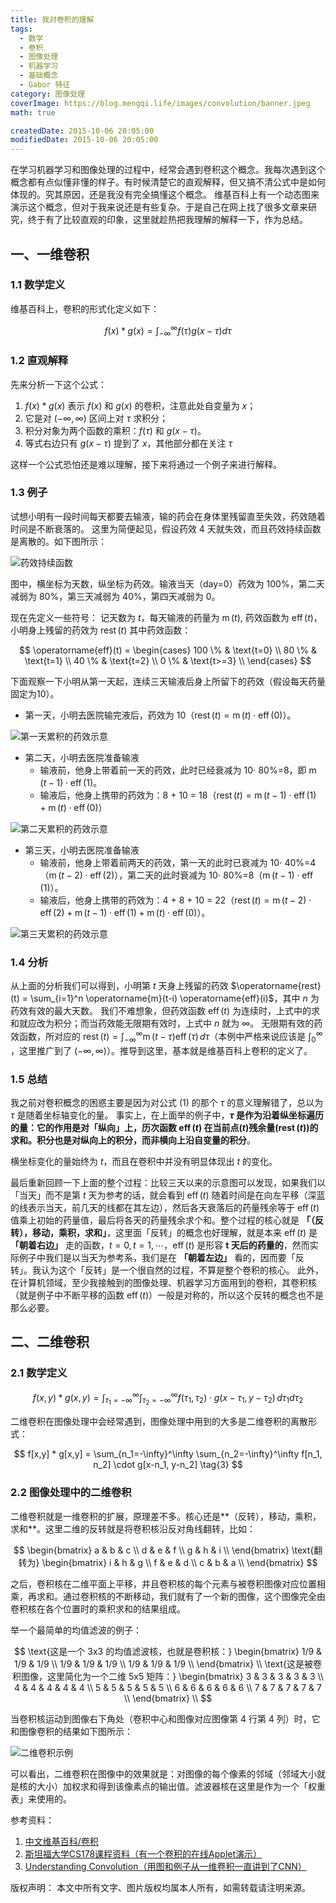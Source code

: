 ```yaml
---
title: 我对卷积的理解
tags:
  - 数学
  - 卷积
  - 图像处理
  - 机器学习
  - 基础概念
  - Gabor 特征
category: 图像处理
coverImage: https://blog.mengqi.life/images/convolution/banner.jpeg
math: true

createdDate: 2015-10-06 20:05:00
modifiedDate: 2015-10-06 20:05:00
---
```


在学习机器学习和图像处理的过程中，经常会遇到卷积这个概念。我每次遇到这个概念都有点似懂非懂的样子。有时候清楚它的直观解释，但又搞不清公式中是如何体现的。究其原因，还是我没有完全搞懂这个概念。 维基百科上有一个动态图来演示这个概念，但对于我来说还是有些复杂。于是自己在网上找了很多文章来研究，终于有了比较直观的印象，这里就趁热把我理解的解释一下，作为总结。

## 一、一维卷积

### 1.1 数学定义

维基百科上，卷积的形式化定义如下：

$$
f(x)*g(x) = \int_{-\infty}^{\infty} f(\tau)g(x-\tau) d\tau \tag{1} 
$$

### 1.2 直观解释

先来分析一下这个公式：

1. $f(x)*g(x)$ 表示 $f(x)$ 和 $g(x)$ 的卷积，注意此处自变量为 $x$；
2. 它是对 $(-\infty, \infty)$ 区间上对 $\tau$ 求积分；
3. 积分对象为两个函数的乘积：$f(\tau)$ 和 $g(x-\tau)$。
4. 等式右边只有 $g(x-\tau)$ 提到了 $x$，其他部分都在关注 $\tau$

这样一个公式恐怕还是难以理解，接下来将通过一个例子来进行解释。


### 1.3 例子

试想小明有一段时间每天都要去输液，输的药会在身体里残留直至失效，药效随着时间是不断衰落的。 这里为简便起见，假设药效 4 天就失效，而且药效持续函数是离散的。如下图所示：

![药效持续函数](https://blog.mengqi.life/images/convolution/conv-effect-function.png)

图中，横坐标为天数，纵坐标为药效。输液当天（day=0）药效为 100%，第二天减弱为 80%，第三天减弱为 40%，第四天减弱为 0。

现在先定义一些符号：
记天数为 $t$，每天输液的药量为 $\operatorname{m}(t)$, 药效函数为 $\operatorname{eff}(t)$，小明身上残留的药效为 $\operatorname{rest}(t)$
其中药效函数：

$$
\operatorname{eff}(t) = 
\begin{cases} 100 \% & \text{t=0}  \\
80 \% & \text{t=1}  \\
40 \% & \text{t=2}  \\
0  \% & \text{t>=3}  \\
\end{cases}
$$

下面观察一下小明从第一天起，连续三天输液后身上所留下的药效（假设每天药量固定为10）。
- 第一天，小明去医院输完液后，药效为 10（$\operatorname{rest}(t) = \operatorname{m}(t)\cdot \operatorname{eff}(0)$）。

![第一天累积的药效示意](https://blog.mengqi.life/images/convolution/conv-effect-day1.png)

- 第二天，小明去医院准备输液
    - 输液前，他身上带着前一天的药效，此时已经衰减为 10$\cdot$ 80%=8，即 $\operatorname{m}(t-1)\cdot \operatorname{eff}(1)$。
    - 输液后，他身上携带的药效为：8 + 10 = 18（$\operatorname{rest}(t) = \operatorname{m}(t-1)\cdot \operatorname{eff}(1) + \operatorname{m}(t)\cdot \operatorname{eff}(0)$）

![第二天累积的药效示意](https://blog.mengqi.life/images/convolution/conv-effect-day2.png)

- 第三天，小明去医院准备输液
    - 输液前，他身上带着前两天的药效，第一天的此时已衰减为 10$\cdot$ 40%=4（$\operatorname{m}(t-2)\cdot \operatorname{eff}(2)$），第二天的此时衰减为 10$\cdot$ 80%=8（$\operatorname{m}(t-1)\cdot \operatorname{eff}(1)$）。
    - 输液后，他身上携带的药效为：4 + 8 + 10 = 22（$\operatorname{rest}(t) = \operatorname{m}(t-2)\cdot \operatorname{eff}(2) + \operatorname{m}(t-1)\cdot \operatorname{eff}(1) + \operatorname{m}(t)\cdot \operatorname{eff}(0)$）。

![第三天累积的药效示意](https://blog.mengqi.life/images/convolution/conv-effect-day3.png)

### 1.4 分析

从上面的分析我们可以得到，小明第 $t$ 天身上残留的药效 $\operatorname{rest}(t) = \sum_{i=1}^n \operatorname{m}(t-i) \operatorname{eff}(i)$，其中 $n$ 为药效有效的最大天数。 我们不难想象，但药效函数 $\operatorname{eff}(t)$ 为连续时，上式中的求和就应改为积分；而当药效能无限期有效时，上式中 $n$ 就为 $\infty$。 无限期有效的药效函数，所对应的 $\operatorname{rest}(t) = \int_{-\infty}^\infty \operatorname{m}(t-\tau) \operatorname{eff}(\tau) \,d\tau$（本例中严格来说应该是 $\int_0^\infty$ ，这里推广到了 $(-\infty, \infty)$）。推导到这里，基本就是维基百科上卷积的定义了。

### 1.5 总结

我之前对卷积概念的困惑主要是因为对公式 (1) 的那个 $\tau$ 的意义理解错了，总以为 $\tau$ 是随着坐标轴变化的量。 事实上，在上面举的例子中，**$\tau$ 是作为沿着纵坐标遍历的量：它的作用是对「纵向」上，历次函数 $\operatorname{eff}(t)$ 在当前点($t$)残余量($\operatorname{rest}(t)$)的求和。积分也是对纵向上的积分，而非横向上沿自变量的积分**。

横坐标变化的量始终为 $t$，而且在卷积中并没有明显体现出 $t$ 的变化。

最后重新回顾一下上面的整个过程：比较三天以来的示意图可以发现，如果我们以「当天」而不是第 $t$ 天为参考的话，就会看到 $\operatorname{eff}(t)$ 随着时间是在向左平移（深蓝的线表示当天，前几天的线都在其左边），然后各天衰落后的药量残余等于 $\operatorname{eff}(t)$ 值乘上初始的药量值，最后将各天的药量残余求个和。整个过程的核心就是 **「（反转），移动，乘积，求和」**，这里面「反转」的概念也好理解，就是本来 $\operatorname{eff}(t)$ 是 **「朝着右边」** 走的函数，$t=0,t=1,\cdots$，$\operatorname{eff}(t)$ 是形容 **t 天后的药量的**，然而实际例子中我们是以当天为参考系，我们是在 **「朝着左边」** 看的，因而要「反转」。我认为这个「反转」是一个很自然的过程，不算是整个卷积的核心。 此外，在计算机领域，至少我接触到的图像处理、机器学习方面用到的卷积，其卷积核（就是例子中不断平移的函数 $\operatorname{eff}(t)$）一般是对称的，所以这个反转的概念也不是那么必要。

## 二、二维卷积

### 2.1 数学定义

$$
f(x, y)* g(x, y) = \int_{\tau_1=-\infty}^\infty \int_{\tau_2=-\infty}^{\infty} f(\tau_1, \tau_2) \cdot g(x-\tau_1, y-\tau_2)\,d\tau_1 d\tau_2 \tag{2} 
$$

二维卷积在图像处理中会经常遇到，图像处理中用到的大多是二维卷积的离散形式：

$$
f[x,y] * g[x,y] = \sum_{n_1=-\infty}^\infty \sum_{n_2=-\infty}^\infty f[n_1, n_2] \cdot g[x-n_1, y-n_2] \tag{3} 
$$

### 2.2 图像处理中的二维卷积

二维卷积就是一维卷积的扩展，原理差不多。核心还是**（反转），移动，乘积，求和**。这里二维的反转就是将卷积核沿反对角线翻转，比如：

$$
\begin{bmatrix} 
    a & b & c \\
    d & e & f \\
    g & h & i \\
    \end{bmatrix}
\text{翻转为} \begin{bmatrix}
    i & h & g \\
    f & e & d \\
    c & b & a \\
    \end{bmatrix}
$$

之后，卷积核在二维平面上平移，并且卷积核的每个元素与被卷积图像对应位置相乘，再求和。通过卷积核的不断移动，我们就有了一个新的图像，这个图像完全由卷积核在各个位置时的乘积求和的结果组成。

举一个最简单的均值滤波的例子：

$$
\text{这是一个 3x3 的均值滤波核，也就是卷积核：}
\begin{bmatrix}
    1/9 & 1/9 & 1/9 \\
    1/9 & 1/9 & 1/9 \\
    1/9 & 1/9 & 1/9 \\
\end{bmatrix} \\
\text{这是被卷积图像，这里简化为一个二维 5x5 矩阵：}
\begin{bmatrix}
    3 & 3 & 3 & 3 & 3 \\
    4 & 4 & 4 & 4 & 4 \\
    5 & 5 & 5 & 5 & 5 \\
    6 & 6 & 6 & 6 & 6 \\
    7 & 7 & 7 & 7 & 7 \\
\end{bmatrix} \\
$$

当卷积核运动到图像右下角处（卷积中心和图像对应图像第 4 行第 4 列）时，它和图像卷积的结果如下图所示：

![二维卷积示例](https://blog.mengqi.life/images/convolution/2d-convolution.png)

可以看出，二维卷积在图像中的效果就是：对图像的每个像素的邻域（邻域大小就是核的大小）加权求和得到该像素点的输出值。滤波器核在这里是作为一个「权重表」来使用的。

参考资料：
1. [中文维基百科/卷积](https://zh.wikipedia.org/wiki/%E5%8D%B7%E7%A7%AF)
2. [斯坦福大学CS178课程资料（有一个卷积的在线Applet演示）](https://graphics.stanford.edu/courses/cs178/applets/convolution.html)
3. [Understanding Convolution（用图和例子从一维卷积一直讲到了CNN）](http://colah.github.io/posts/2014-07-Understanding-Convolutions)

版权声明：
本文中所有文字、图片版权均属本人所有，如需转载请注明来源。
